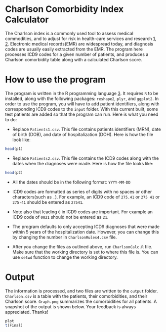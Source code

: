 Charlson Comorbidity Index Calculator
=====================================

The Charlson index is a commonly used tool to assess medical commodities, and to adjust for risk in health-care services and research [1][1], [2][2]. 
Electronic medical records(EMR) are widespread today, and diagnosis codes are usually easily extracted from the EMR.
The program here processes ICD9 codes for a given number of patients, and produces a Charlson comorbidity table along with a calculated Charlson score. 

# How to use the program
The program is written in the R programming language [3][3]. It requires `R` to be installed, along with the following packages: `reshape2`, `plyr`, and `ggplot2`.
In order to use the program, you will have to add patient identifiers, along with corresponding ICD9 codes to the `input` folder. With this current built, some test patients are added so that the program can run. Here is what you need to do:

- Replace `Patients1.csv`. This file contains patients identifiers (MRN), date of birth (DOB), and date of hospitalization (DOH). Here is how the file look like: 
```r
head(p1)
```

- Replace `Patients2.csv`. This file contains the ICD9 codes along with the dates when the diagnoses were made. Here is how the file looks like:
```r
head(p2)
```

- All the dates should be in the following format: `YYYY-MM-DD`

- ICD9 codes are formatted as series of digits with no spaces or other characters(such as `.`). For example, an ICD9 code of `275.41` or `275 41` or `275-41` should be entered as `27541`. 

- Note also that leading `0` in ICD9 codes are important. For example an ICD9 code of `0021` should not be entered as `21`.

- The program defaults to only accepting ICD9 diagnoses that were made within 5 years of the hospitalization date. However, you can change this by changing the number in `CharlsonRules4.csv` file.

- After you change the files as outlined above, run `CharlsonCalc.R` file. Make sure that the working directory is set to where this file is. You can use `setwd` function to change the working directory. 

# Output
The information is processed, and two files are written to the `output` folder. `Charlson.csv` is a table with the patients, their comorbidities, and their Charlson score. `Graph.png` summarizes the comorbidities for all patients. A snapshot of the output is shown below. Your feedback is always appreciated. Thanks!

```r
plot
t(Final)
```

[1]: http://www.ncbi.nlm.nih.gov/pubmed/12725876/
[2]: http://www.ncbi.nlm.nih.gov/pubmed/16015512/
[3]: http://www.r-project.org/
